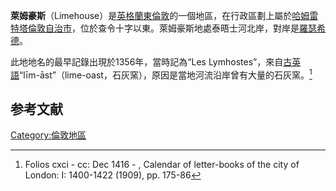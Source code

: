 
{{NoteTA
|1=zh-hk:灰岩樓;zh-hant:萊姆豪斯;zh-hans:石灰屋;
}}

{{Infobox UK place
|country                  = 英格蘭
|region                   = 倫敦
|official_name            = Limehouse
|static_image_name        = LimehouseTownHall0.jpg
|static_image_caption     = [[萊姆豪斯市政廳|萊姆豪斯市政廳]]
|latitude                 = 51.5158
|longitude                = -0.0318
|os_grid_reference        = TQ365815
|post_town                = LONDON
|postcode_area            = E
|postcode_district        = E14
|london_borough           = 哈姆雷特塔
|dial_code                = 020
|constituency_westminster = [[波普拉和萊姆豪斯_(英國國會選區)|波普拉和萊姆豪斯]]
}}
'''萊姆豪斯'''（Limehouse）是[[英格蘭|英格蘭]][[東倫敦|東倫敦]]的一個地區，在行政區劃上屬於[[哈姆雷特塔倫敦自治市|哈姆雷特塔倫敦自治市]]，位於查令十字以東{{convert|3.9|mi|km|1}}。萊姆豪斯地處泰晤士河北岸，對岸是[[羅瑟希德|羅瑟希德]]。

此地地名的最早記錄出現於1356年，當時記為“Les Lymhostes”，來自[[古英語|古英語]]“līm-āst”（lime-oast，石灰窯），原因是當地河流沿岸曾有大量的石灰窯。<ref>Folios cxci - cc: Dec 1416 - , Calendar of letter-books of the city of London: I: 1400-1422 (1909), pp. 175-86</ref>

==参考文献==
{{reflist}}

{{Commons|Limehouse}}

[[Category:倫敦地區|Category:倫敦地區]]